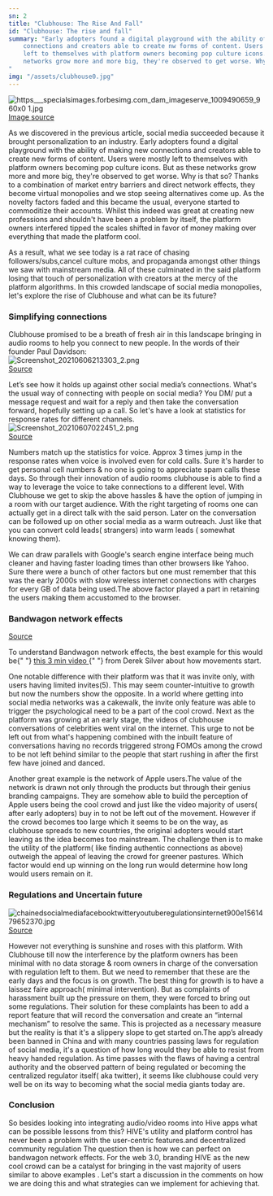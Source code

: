 ```yaml
---
sn: 2
title: "Clubhouse: The Rise And Fall"
id: "Clubhouse: The rise and fall"
summary: "Early adopters found a digital playground with the ability of making new
    connections and creators able to create nw forms of content. Users were mostly 
    left to themselves with platform owners becoming pop culture icons. But as these 
    networks grow more and more big, they're observed to get worse. Why is that so?
"
img: "/assets/clubhouse0.jpg"
---
```


<p>
    <img
        src="https://images.hive.blog/DQmdk6EsnusCwA8nEa7A6SZqaCp4ozVb48N6dcJq9trZkoX/https___specials-images.forbesimg.com_dam_imageserve_1009490659_960x0%20(1).jpg"
        alt="https___specialsimages.forbesimg.com_dam_imageserve_1009490659_960x0 1.jpg"
    />
    <br />
    <a
        href="https://thumbor.forbes.com/thumbor/960x0/https%3A%2F%2Fspecials-images.forbesimg.com%2Fdam%2Fimageserve%2F1009490659%2F960x0.jpg%3Ffit%3Dscale"
        target="_blank"
        rel="nofollow noopener"
        title="This link will take you away from the app"
    >
        Image source
    </a>
</p>
<p>
    As we discovered in the previous article, social media succeeded because it
    brought personalization to an industry. Early adopters found a digital
    playground with the ability of making new connections and creators able to
    create new forms of content. Users were mostly left to themselves with
    platform owners becoming pop culture icons. But as these networks grow more
    and more big, they're observed to get worse. Why is that so? Thanks to a
    combination of market entry barriers and direct network effects, they become
    virtual monopolies and we stop seeing alternatives come up. As the novelty
    factors faded and this became the usual, everyone started to commoditize
    their accounts. Whilst this indeed was great at creating new professions and
    shouldn't have been a problem by itself, the platform owners interfered
    tipped the scales shifted in favor of money making over everything that made
    the platform cool.
</p>

<p>
    As a result, what we see today is a rat race of chasing
    followers/subs,cancel culture mobs, and propaganda amongst other things we
    saw with mainstream media. All of these culminated in the said platform
    losing that touch of personalization with creators at the mercy of the
    platform algorithms. In this crowded landscape of social media monopolies,
    let's explore the rise of Clubhouse and what can be its future?
</p>

<h3>Simplifying connections</h3>

<p>
    Clubhouse promised to be a breath of fresh air in this landscape bringing in
    audio rooms to help you connect to new people. In the words of their founder
    Paul Davidson:
    <br />
    <img
        src="https://images.hive.blog/DQmRZQx5CiDBFsBcc1JGLGzqAzKscGcKSrjsbneLNhAXbqp/Screenshot_20210606-213303_2.png"
        alt="Screenshot_20210606213303_2.png"
    />
    <br />
    <a
        href="https://www.financialexpress.com/industry/technology/exclusive-clubhouse-is-not-about-likes-and-follows-but-authentic-connections-co-founder-and-ceo-paul-davison/2264833/"
        target="_blank"
        rel="nofollow noopener"
        title="This link will take you away from the app"
    >
        Source
    </a>
</p>

<p>
    Let’s see how it holds up against other social media’s connections. What's
    the usual way of connecting with people on social media? You DM/ put a
    message request and wait for a reply and then take the conversation forward,
    hopefully setting up a call. So let's have a look at statistics for response
    rates for different channels.
    <br />
    <img
        src="https://images.hive.blog/DQmS52bh6YPwVTSs8hmuGAwSWxTmjmCCM7AdwsbyYovLs6T/Screenshot_20210607-022451_2.png"
        alt="Screenshot_20210607022451_2.png"
    />
    <br />
    <a
        href="https://www.approvedindex.co.uk/direct-marketing/direct-mail-response-rates"
        target="_blank"
        rel="nofollow noopener"
        title="This link will take you away from the app"
    >
        Source
    </a>
</p>

<p>
    Numbers match up the statistics for voice. Approx 3 times jump in the
    response rates when voice is involved even for cold calls. Sure it's harder
    to get personal cell numbers &amp; no one is going to appreciate spam calls
    these days. So through their innovation of audio rooms clubhouse is able to
    find a way to leverage the voice to take connections to a different level.
    With Clubhouse we get to skip the above hassles &amp; have the option of
    jumping in a room with our target audience. With the right targeting of
    rooms one can actually get in a direct talk with the said person. Later on
    the conversation can be followed up on other social media as a warm
    outreach. Just like that you can convert cold leads( strangers) into warm
    leads ( somewhat knowing them).
</p>

<p>
    We can draw parallels with Google's search engine interface being much
    cleaner and having faster loading times than other browsers like Yahoo. Sure
    there were a bunch of other factors but one must remember that this was the
    early 2000s with slow wireless internet connections with charges for every
    GB of data being used.The above factor played a part in retaining the users
    making them accustomed to the browser.
</p>

<h3>Bandwagon network effects</h3>
<p>
    <a
        href="https://www.nfx.com/post/network-effects-manual/"
        target="_blank"
        rel="nofollow noopener"
        title="This link will take you away from the app"
    >
        Source
    </a>
</p>

<p>
    To understand Bandwagon network effects, the best example for this would be{" "}
    <a
        href="https://youtu.be/fW8amMCVAJQ"
        target="_blank"
        rel="nofollow noopener"
        title="This link will take you away from the app"
    >
        this 3 min video
    </a>{" "}
    from Derek Silver about how movements start.
</p>

<p>
    One notable difference with their platform was that it was invite only, with
    users having limited invites(5). This may seem counter-intuitive to growth
    but now the numbers show the opposite. In a world where getting into social
    media networks was a cakewalk, the invite only feature was able to trigger
    the psychological need to be a part of the cool crowd. Next as the platform
    was growing at an early stage, the videos of clubhouse conversations of
    celebrities went viral on the internet. This urge to not be left out from
    what's happening combined with the inbuilt feature of conversations having
    no records triggered strong FOMOs among the crowd to be not left behind
    similar to the people that start rushing in after the first few have joined
    and danced.
</p>

<p>
    Another great example is the network of Apple users.The value of the network
    is drawn not only through the products but through their genius branding
    campaigns. They are somehow able to build the perception of Apple users
    being the cool crowd and just like the video majority of users( after early
    adopters) buy in to not be left out of the movement. However if the crowd
    becomes too large which it seems to be on the way, as clubhouse spreads to
    new countries, the original adopters would start leaving as the idea becomes
    too mainstream. The challenge then is to make the utility of the platform(
    like finding authentic connections as above) outweigh the appeal of leaving
    the crowd for greener pastures. Which factor would end up winning on the
    long run would determine how long would users remain on it.
</p>

<h3>Regulations and Uncertain future</h3>
<p>
    <img
        src="https://images.hive.blog/DQmfFEWPn3dWU4P8bSPr1ivs6JtBckBN4SYuYYsFT9GCQtv/chained-social-media-facebook-twitter-youtube-regulations-internet-900-e1561479652370.jpg"
        alt="chainedsocialmediafacebooktwitteryoutuberegulationsinternet900e1561479652370.jpg"
    />
    <br />
    <a
        href="https://lawschoolpolicyreview.files.wordpress.com/2019/06/chained-social-media-facebook-twitter-youtube-regulations-internet-900-e1561479652370.jpg"
        target="_blank"
        rel="nofollow noopener"
        title="This link will take you away from the app"
    >
        Source
    </a>
</p>

<p>
    However not everything is sunshine and roses with this platform. With
    Clubhouse till now the interference by the platform owners has been minimal
    with no data storage &amp; room owners in charge of the conversation with
    regulation left to them. But we need to remember that these are the early
    days and the focus is on growth. The best thing for growth is to have a
    laissez faire approach( minimal intervention). But as complaints of
    harassment built up the pressure on them, they were forced to bring out some
    regulations. Their solution for these complaints has been to add a report
    feature that will record the conversation and create an “internal mechanism”
    to resolve the same. This is projected as a necessary measure but the
    reality is that it's a slippery slope to get started on.The app’s already
    been banned in China and with many countries passing laws for regulation of
    social media, it's a question of how long would they be able to resist from
    heavy handed regulation. As time passes with the flaws of having a central
    authority and the observed pattern of being regulated or becoming the
    centralized regulator itself( aka twitter), it seems like clubhouse could
    very well be on its way to becoming what the social media giants today are.
</p>

<h3>Conclusion</h3>
<p>
    So besides looking into integrating audio/video rooms into Hive apps what
    can be possible lessons from this? HIVE's utility and platform control has
    never been a problem with the user-centric features.and decentralized
    community regulation The question then is how we can perfect on bandwagon
    network effects. For the web 3.0, branding HIVE as the new cool crowd can be
    a catalyst for bringing in the vast majority of users similar to above
    examples . Let's start a discussion in the comments on how we are doing this
    and what strategies can we implement for achieving that.
</p>
